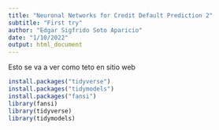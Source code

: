 ```yaml
---
title: "Neuronal Networks for Credit Default Prediction 2"
subtitle: "First try"
author: "Edgar Sigfrido Soto Aparicio"
date: "1/10/2022"
output: html_document
---
```

Esto se va a ver como teto en sitio web
```r
install.packages("tidyverse")
install.packages("tidymodels")
install.packages("fansi")
library(fansi)
library(tidyverse)
library(tidymodels)
```





